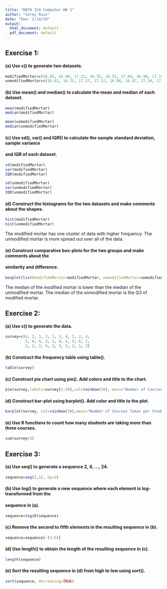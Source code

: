 ```yaml
---
title: "MATH 324 Computer HW 1"
author: "Corey Russ"
date: "Due: 2/14/19"
output:
  html_document: default
  pdf_document: default
---
```


## Exercise 1: 
#### (a) Use c() to generate two datasets.

```r
modifiedMortar=c(16.85, 16.40, 17.21, 16.35, 16.52, 17.04, 16.96, 17.15, 16.59, 16.57)
unmodifiedMortar=c(16.62, 16.75, 17.37, 17.12, 16.98, 16.87, 17.34, 17.02, 17.08, 17.27)
```

#### (b) Use mean() and median() to calculate the mean and median of each dataset.

```r
mean(modifiedMortar)
median(modifiedMortar)

mean(unmodifiedMortar)
median(unmodifiedMortar)

```

#### (c) Use sd(), var() and IQR() to calculate the sample standard deviation, sample variance
#### and IQR of each dataset.

```r
sd(modifiedMortar)
var(modifiedMortar)
IQR(modifiedMortar)

sd(unmodifiedMortar)
var(unmodifiedMortar)
IQR(unmodifiedMortar)
```

#### (d) Construct the histograms for the two datasets and make comments about the shapes.

```r
hist(modifiedMortar)
hist(unmodifiedMortar)
```

The modified mortar has one cluster of data with higher frequency. The unmodified mortar is more spread out over all of the data.

#### (e) Construct comparative box-plots for the two groups and make comments about the
#### similarity and difference.

```r
boxplot(list(modifiedMortar=modifiedMortar, unmodifiedMortar=unmodifiedMortar), col="blue")
```

The median of the modified mortar is lower than the median of the unmodified mortar. The median of the unmodified mortar is the Q3 of modified mortar.

## Exercise 2:

#### (a) Use c() to generate the data.

```r
survey=c(4, 2, 3, 3, 1, 5, 4, 2, 2, 4, 
         5, 6, 4, 3, 3, 4, 4, 5, 6, 1, 
         2, 2, 3, 4, 3, 3, 5, 2, 1, 3)
```

#### (b) Construct the frequency table using table().

```r
table(survey)
```

#### (c) Construct pie chart using pie(). Add colors and title to the chart.

```r
pie(survey,labels=survey[1:30],col=rainbow(30), main="Number of Courses Taken per Student for 30 Students")
```

#### (d) Construct bar-plot using barplot(). Add color and title to the plot.

```r
barplot(survey, col=rainbow(30),main="Number of Courses Taken per Student")
```

#### (e) Use R functions to count how many students are taking more than three courses.

```r
sum(survey>3)
```

## Exercise 3:

#### (a) Use seq() to generate a sequence 2, 4, ..., 24.

```r
sequence=seq(2,12, by=2)
```

#### (b) Use log() to generate a new sequence where each element is log-transformed from the
#### sequence in (a).

```r
sequence=log10(sequence)
```

#### (c) Remove the second to fifth elements in the resulting sequence in (b).

```r
sequence=sequence[-(2:5)]
```

#### (d) Use length() to obtain the length of the resulting sequence in (c).
```r
length(sequence)
```

#### (e) Sort the resulting sequence in (d) from high to low using sort().
```r
sort(sequence, decreasing=TRUE)
```



